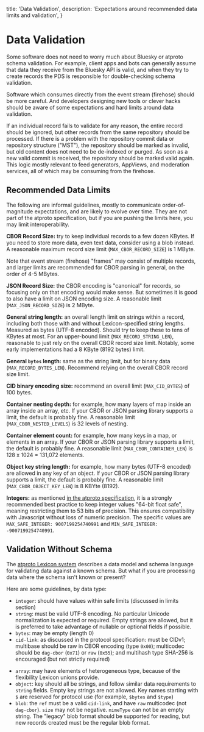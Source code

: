   title: 'Data Validation',
  description:
    'Expectations around recommended data limits and validation',
}

# Data Validation

Some software does not need to worry much about Bluesky or atproto schema validation. For example, client apps and bots can generally assume that data they receive from the Bluesky API is valid, and when they try to create records the PDS is responsible for double-checking schema validation.

Software which consumes directly from the event stream (firehose) should be more careful. And developers designing new tools or clever hacks should be aware of some expectations and hard limits around data validation.

If an individual record fails to validate for any reason, the entire record should be ignored, but other records from the same repository should be processed. If there is a problem with the repository commit data or repository structure ("MST"), the repository should be marked as invalid, but old content does not need to be de-indexed or purged. As soon as a new valid commit is received, the repository should be marked valid again. This logic mostly relevant to feed generators, AppViews, and moderation services, all of which may be consuming from the firehose.


## Recommended Data Limits

The following are informal guidelines, mostly to communicate order-of-magnitude expectations, and are likely to evolve over time. They are not part of the atproto specification, but if you are pushing the limits here, you may limit interoperability.

**CBOR Record Size:** try to keep individual records to a few dozen KBytes. If you need to store more data, even text data, consider using a blob instead. A reasonable maximum record size limit (`MAX_CBOR_RECORD_SIZE`) is 1 MByte.

Note that event stream (firehose) "frames" may consist of multiple records, and larger limits are recommended for CBOR parsing in general, on the order of 4-5 MBytes.

**JSON Record Size:** the CBOR encoding is "canonical" for records, so focusing only on that encoding would make sense. But sometimes it is good to also have a limit on JSON encoding size. A reasonable limit (`MAX_JSON_RECORD_SIZE`) is 2 MByte.

**General string length:** an overall length limit on strings within a record, including both those with and without Lexicon-specified string lengths. Measured as bytes (UTF-8 encoded). Should try to keep these to tens of KBytes at most. For an upper-bound limit (`MAX_RECORD_STRING_LEN`), reasonable to just rely on the overall CBOR record size limit. Notably, some early implementations had a 8 KByte (8192 bytes) limit.

**General `bytes` length:** same as the string limit, but for binary data (`MAX_RECORD_BYTES_LEN`). Recommend relying on the overall CBOR record size limit.

**CID binary encoding size:** recommend an overall limit (`MAX_CID_BYTES`) of 100 bytes.

**Container nesting depth:** for example, how many layers of map inside an array inside an array, etc. If your CBOR or JSON parsing library supports a limit, the default is probably fine. A reasonable limit (`MAX_CBOR_NESTED_LEVELS`) is 32 levels of nesting.

**Container element count:** for example, how many keys in a map, or elements in an array. If your CBOR or JSON parsing library supports a limit, the default is probably fine. A reasonable limit (`MAX_CBOR_CONTAINER_LEN`) is 128 x 1024 = 131,072 elements.

**Object key string length:** for example, how many bytes (UTF-8 encoded) are allowed in any key of an object. If your CBOR or JSON parsing library supports a limit, the default is probably fine. A reasonable limit (`MAX_CBOR_OBJECT_KEY_LEN`) is 8 KBYte (8192).

**Integers:** as mentioned [in the atproto specification](https://atproto.com/specs/data-model#data-types), it is a strongly recommended best practice to keep integer values "64-bit float safe", meaning restricting them to 53 bits of precision. This ensures compatibility with Javascript without loss of numeric precision. The specific values are `MAX_SAFE_INTEGER: 9007199254740991` and `MIN_SAFE_INTEGER: -9007199254740991`.


## Validation Without Schema

The [atproto Lexicon system](https://atproto.com/specs/lexicon) describes a data model and schema language for validating data against a known schema. But what if you are processing data where the schema isn't known or present?

Here are some guidelines, by data type:

* `integer`: should have values within safe limits (discussed in limits section)
* `string`: must be valid UTF-8 encoding. No particular Unicode normalization is expected or required. Empty strings are allowed, but it is preferred to take advantage of nullable or optional fields if possible.
* `bytes`: may be empty (length 0)
* `cid-link`: as discussed in the protocol specification: must be CIDv1; multibase should be raw in CBOR encoding (type `0x00`); multicodec should be `dag-cbor` (`0x71`) or `raw` (`0x55`); and multihash type SHA-256 is encouraged (but not strictly required)
- `array`: may have elements of heterogeneous type, because of the flexibility Lexicon unions provide.
- `object`: key should all be strings, and follow similar data requirements to `string` fields. Empty key strings are not allowed. Key names starting with `$` are reserved for protocol use (for example, `$bytes` and `$type`)
- `blob`: the `ref` must be a valid `cid-link`, and have `raw` multicodec (not `dag-cbor`). `size` may not be negative. `mimeType` can not be an empty string. The "legacy" blob format should be supported for reading, but new records created must be the regular blob format.

